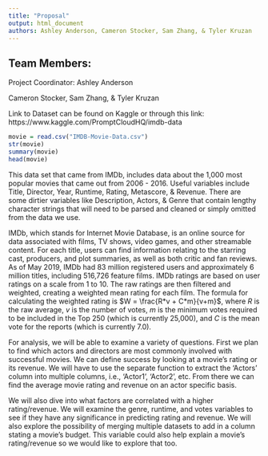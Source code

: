 ```yaml
---
title: "Proposal"
output: html_document
authors: Ashley Anderson, Cameron Stocker, Sam Zhang, & Tyler Kruzan
---
```

## Team Members:
Project Coordinator: Ashley Anderson

Cameron Stocker, Sam Zhang, & Tyler Kruzan

Link to Dataset can be found on Kaggle or through this link: https://www.kaggle.com/PromptCloudHQ/imdb-data

```r
movie = read.csv("IMDB-Movie-Data.csv")
str(movie)
summary(movie)
head(movie)
```

This data set that came from IMDb, includes data about the 1,000 most popular movies that came out from 2006 - 2016. Useful variables include Title, Director, Year, Runtime, Rating, Metascore, & Revenue. There are some dirtier variables like Description, Actors, & Genre that contain lengthy character strings that will need to be parsed and cleaned or simply omitted from the data we use.

IMDb, which stands for Internet Movie Database, is an online source for data associated with films, TV shows, video games, and other streamable content. For each title, users can find information relating to the starring cast, producers, and plot summaries, as well as both critic and fan reviews. As of May 2019, IMDb had 83 million registered users and approximately 6 million titles, including 516,726 feature films. IMDb ratings are based on user ratings on a scale from 1 to 10. The raw ratings are then filtered and weighted, creating a weighted mean rating for each film. The formula for calculating the weighted rating is $W = \frac{R*v + C*m}{v+m}$, where $R$ is the raw average, $v$ is the number of votes, $m$ is the minimum votes required to be included in the Top 250 (which is currently 25,000), and $C$ is the mean vote for the reports (which is currently 7.0).

For analysis, we will be able to examine a variety of questions. First we plan to find which actors and directors are most commonly involved with successful movies. We can define success by looking at a movie's rating or its revenue. We will have to use the separate function to extract the 'Actors' column into multiple columns, i.e., 'Actor1', 'Actor2', etc. From there we can find the average movie rating and revenue on an actor specific basis.

We will also dive into what factors are correlated with a higher rating/revenue. We will examine the genre, runtime, and votes variables to see if they have any significance in predicting rating and revenue. We will also explore the possibility of merging multiple datasets to add in a column stating a movie's budget. This variable could also help explain a movie's rating/revenue so we would like to explore that too. 